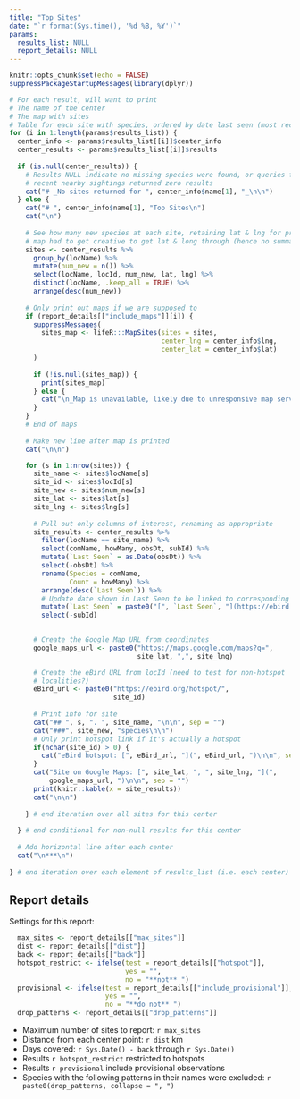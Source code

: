 ```yaml
---
title: "Top Sites"
date: "`r format(Sys.time(), '%d %B, %Y')`"
params:
  results_list: NULL
  report_details: NULL
---
```


```r
knitr::opts_chunk$set(echo = FALSE)
suppressPackageStartupMessages(library(dplyr))
```

```r
# For each result, will want to print
# The name of the center
# The map with sites
# Table for each site with species, ordered by date last seen (most recent first)
for (i in 1:length(params$results_list)) {
  center_info <- params$results_list[[i]]$center_info
  center_results <- params$results_list[[i]]$results
  
  if (is.null(center_results)) {
    # Results NULL indicate no missing species were found, or queries for 
    # recent nearby sightings returned zero results
    cat("# _No sites returned for ", center_info$name[1], "_\n\n")
  } else {
    cat("# ", center_info$name[1], "Top Sites\n")
    cat("\n")
    
    # See how many new species at each site, retaining lat & lng for printing 
    # map had to get creative to get lat & long through (hence no summarize)
    sites <- center_results %>%
      group_by(locName) %>%
      mutate(num_new = n()) %>%
      select(locName, locId, num_new, lat, lng) %>%
      distinct(locName, .keep_all = TRUE) %>%
      arrange(desc(num_new))
    
    # Only print out maps if we are supposed to
    if (report_details[["include_maps"]][i]) {
      suppressMessages(
        sites_map <- lifeR:::MapSites(sites = sites, 
                                      center_lng = center_info$lng, 
                                      center_lat = center_info$lat)
      )
      
      if (!is.null(sites_map)) {
        print(sites_map)
      } else {
        cat("\n_Map is unavailable, likely due to unresponsive map server._")
      }
    }
    # End of maps
    
    # Make new line after map is printed
    cat("\n\n")

    for (s in 1:nrow(sites)) {
      site_name <- sites$locName[s]
      site_id <- sites$locId[s]
      site_new <- sites$num_new[s]
      site_lat <- sites$lat[s]
      site_lng <- sites$lng[s]
      
      # Pull out only columns of interest, renaming as appropriate
      site_results <- center_results %>%
        filter(locName == site_name) %>%
        select(comName, howMany, obsDt, subId) %>%
        mutate(`Last Seen` = as.Date(obsDt)) %>%
        select(-obsDt) %>%
        rename(Species = comName,
               Count = howMany) %>%
        arrange(desc(`Last Seen`)) %>%
        # Update date shown in Last Seen to be linked to corresponding checklist
        mutate(`Last Seen` = paste0("[", `Last Seen`, "](https://ebird.org/checklist/", subId, ")")) %>%
        select(-subId)
      

      # Create the Google Map URL from coordinates
      google_maps_url <- paste0("https://maps.google.com/maps?q=",
                                site_lat, ",", site_lng)

      # Create the eBird URL from locId (need to test for non-hotspot 
      # localities?)
      eBird_url <- paste0("https://ebird.org/hotspot/",
                          site_id)
      
      # Print info for site      
      cat("## ", s, ". ", site_name, "\n\n", sep = "")
      cat("###", site_new, "species\n\n")
      # Only print hotspot link if it's actually a hotspot
      if(nchar(site_id) > 0) {
        cat("eBird hotspot: [", eBird_url, "](", eBird_url, ")\n\n", sep = "")
      }
      cat("Site on Google Maps: [", site_lat, ", ", site_lng, "](",
          google_maps_url, ")\n\n", sep = "")
      print(knitr::kable(x = site_results))
      cat("\n\n")    
      
    } # end iteration over all sites for this center
    
  } # end conditional for non-null results for this center
  
  # Add horizontal line after each center
  cat("\n***\n")
  
} # end iteration over each element of results_list (i.e. each center)
```

## Report details

Settings for this report:

```r
  max_sites <- report_details[["max_sites"]]
  dist <- report_details[["dist"]]
  back <- report_details[["back"]]
  hotspot_restrict <- ifelse(test = report_details[["hotspot"]], 
                             yes = "", 
                             no = "**not** ")
  provisional <- ifelse(test = report_details[["include_provisional"]],
                        yes = "", 
                        no = "**do not** ")
  drop_patterns <- report_details[["drop_patterns"]]
```

+ Maximum number of sites to report: `r max_sites`
+ Distance from each center point: `r dist` km
+ Days covered: `r Sys.Date() - back` through `r Sys.Date()`
+ Results `r hotspot_restrict` restricted to hotspots
+ Results `r provisional` include provisional observations
+ Species with the following patterns in their names were excluded: `r paste0(drop_patterns, collapse = ", ")`
